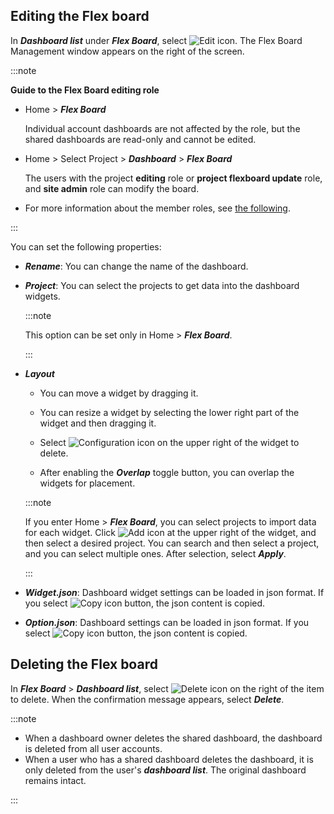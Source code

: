 ## Editing the Flex board

In **_Dashboard list_** under **_Flex Board_**, select ![Edit icon](/img/ico-edit.svg). The Flex Board Management window appears on the right of the screen.

:::note

**Guide to the Flex Board editing role**

- Home > **_Flex Board_**

  Individual account dashboards are not affected by the role, but the shared dashboards are read-only and cannot be edited. 

- Home > Select Project > **_Dashboard_** > **_Flex Board_**

  The users with the project **editing** role or **project flexboard update** role, and **site admin** role can modify the board.

- For more information about the member roles, see [the following](../project/project-structure#member-auth).

:::

<ImgLang img='flexboard-manage.png' desc='Flex board management' />

You can set the following properties:

- **_Rename_**: You can change the name of the dashboard.

- **_Project_**: You can select the projects to get data into the dashboard widgets.

  :::note

  This option can be set only in Home > **_Flex Board_**.

  :::

- **_Layout_**

  - You can move a widget by dragging it.

  - You can resize a widget by selecting the lower right part of the widget and then dragging it.

  - Select ![Configuration icon](/img/ico-trash.svg) on the upper right of the widget to delete.

  - After enabling the **_Overlap_** toggle button, you can overlap the widgets for placement.

  :::note

  If you enter Home > **_Flex Board_**, you can select projects to import data for each widget. Click ![Add icon](/img/ico-add.svg) at the upper right of the widget, and then select a desired project. You can search and then select a project, and you can select multiple ones. After selection, select **_Apply_**.

  :::

- **_Widget.json_**: Dashboard widget settings can be loaded in json format. If you select ![Copy icon](/img/ico-copy.svg) button, the json content is copied.

- **_Option.json_**: Dashboard settings can be loaded in json format. If you select ![Copy icon](/img/ico-copy.svg) button, the json content is copied.

## Deleting the Flex board

In **_Flex Board_** > **_Dashboard list_**, select ![Delete icon](/img/ico-trash.svg) on the right of the item to delete. When the confirmation message appears, select **_Delete_**.

:::note

- When a dashboard owner deletes the shared dashboard, the dashboard is deleted from all user accounts.
- When a user who has a shared dashboard deletes the dashboard, it is only deleted from the user's **_dashboard list_**. The original dashboard remains intact.

:::
